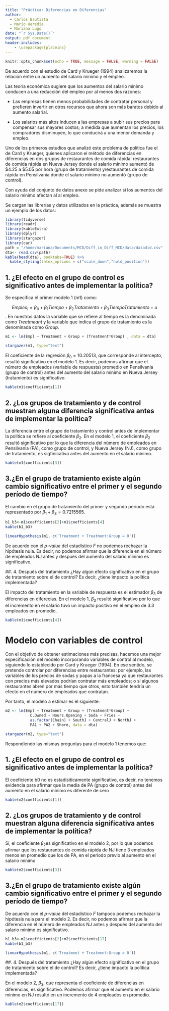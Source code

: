 ```yaml
---
title: "Práctica: Diferencias en Diferencias"
author: 
  - Carlos Bautista
  - Mario Heredia
  - Mariana Lugo 
date: "`r Sys.Date()`"
output: pdf_document
header-includes: 
    - \usepackage{placeins}
---
```


```r
knitr::opts_chunk$set(echo = TRUE, message = FALSE, warning = FALSE)
```

De acuerdo con el estudio de Card y Krueger (1994) analizaremos la relación entre un aumento del salario mínimo y el empleo.

Las teoría económica sugiere que los aumentos del salario mínimo conducen a una reducción del empleo por
al menos dos razones:

- Las empresas tienen menos probabilidades de contratar personal y prefieren invertir en otros recursos
que ahora son más baratos debido al aumento salarial.

- Los salarios más altos inducen a las empresas a subir sus precios para compensar sus mayores costos; a
medida que aumentan los precios, los compradores disminuyen, lo que conducirá a una menor demanda
y empleo.

Uno de los primeros estudios que analizó este problema de política fue el de Card y Krueger, quienes aplicaron
el método de diferencias en diferencias en dos grupos de restaurantes de comida rápida: restaurantes de
comida rápida en Nueva Jersey donde el salario mínimo aumentó de $4.25 a $5.05 por hora (grupo de
tratamiento) yrestaurantes de comida rápida en Pensilvania donde el salario mínimo no aumentó (grupo de
control).

Con ayuda del conjunto de datos anexo se pide analizar si los aumentos del salario mínimo afectan al al
empleo.

Se cargan las librerías y datos utilizados en la práctica, además se muestra un ejemplo de los datos:

```r
library(tidyverse)
library(readr)
library(kableExtra)
library(dplyr)
library(stargazer)
library(car)
path = "/home/mariana/Documents/MCD/Diff_in_Diff_MCD/data/datadid.csv"
dta<- read.csv(path)
kable(head(dta), booktabs=TRUE) %>% 
  kable_styling(latex_options = c("scale_down","hold_position"))
```



## 1. ¿El efecto en el grupo de control es significativo antes de implementar la política?

Se especifica el primer modelo 1 (m1) como:

$$ Empleo_i= \beta_0+ \beta_1Tiempo + \beta_2Tratamiento + \beta_3TiempoTratamiento + u$$. En nuestros datos la variable que se refiere al tiempo es la denominada como *Treatmeant* y la variable que indica el grupo de tratamiento es la denominada como *Group*.

```r
m1 <- lm(Empl ~ Treatment + Group + (Treatment*Group) , data = dta)

stargazer(m1, type="text")
```

El coeficiente de la regresión $\beta_0= 10.20513$, que corresponde al intercepto, resultó significativo en el modelo 1. Es decir, podemos afirmar que el número de empleados (variable de respuesta) promedio en Pensilvania (grupo de control) antes del aumento del salario mínimo en Nueva Jersey (tratamiento) es significativo. 

```r
kable(m1$coefficients[1])
```
## 2. ¿Los grupos de tratamiento y de control muestran alguna diferencia significativa antes de implementar la política?

La diferencia entre el grupo de tratamiento y control antes de implementar la política se refiere al coeficiente $\beta_2$. En el modelo 1, el coeficiente $\beta_2$ resultó significativo por lo que la diferencia del número de empleados en Pensilvania (PA), como grupo de control, y Nueva Jersey (NJ), como grupo de tratamiento, es sigfinicativa antes del aumento en el salario mínimo.

```r
kable(m1$coefficients[3])
```

## 3.¿En el grupo de tratamiento existe algún cambio significativo entre el primer y el segundo período de tiempo?

El cambio en el grupo de tratamiento del primer y segundo período está representado por $\beta_1 + \beta_3=0.7215565$. 

```r
b1_b3<-m1$coefficients[2]+m1$coefficients[4]
kable(b1_b3)

linearHypothesis(m1, c('Treatment + Treatment:Group = 0'))

```
De acuerdo con el *p-value* del estadístico *F* no podemos rechazar la hipótesis nula. Es decir, no podemos afirmar que la diferencia en el número de empleados NJ antes y después del aumento del salario mínimo es significativo. 


##. 4. Después del tratamiento ¿Hay algún efecto significativo en el grupo de tratamiento sobre el de control? Es decir, ¿tiene impacto la política implementada?

El impacto del tratamiento en la variable de respuesta es el estimador $\beta_3$ de diferencias en diferecias. En el modelo 1, $\beta_3$ resultó significativo por lo que el incremento en el salario tuvo un impacto positivo en el empleo de 3.3 empleados en promedio.

```r
kable(m1$coefficients[4])
```


# Modelo con variables de control 

Con el objetivo de obtener estimaciones más precisas, hacemos una mejor especificación del modelo incorporando variables de control al modelo, siguiendo lo establecido por Card y Krueger (1994). En ese sentido, se pretende controlar por diferencias entre restaurantes: por ejemplo, las variables de los precios de sodas y papas a la francesa ya que restaurantes con precios más elevados podrían contratar más empleados; o si algunos restaurantes abren por más tiempo que otros, esto también tendría un efecto en el número de empleados que contratan.

Por tanto, el modelo a estimar es el siguiente:

```r
m2 <- lm(Empl ~ Treatment + Group + (Treatment*Group) +
           C.Owned + Hours.Opening + Soda + Fries +
           as.factor(Chain) + SouthJ + CentralJ + NorthJ +
           PA1 + PA2 + Shore, data = dta)

stargazer(m2, type="text")
```

Respondiendo las mismas preguntas para el modelo 1 tenemos que:

## 1. ¿El efecto en el grupo de control es significativo antes de implementar la política?

El coeficiente b0 no es estadísiticamente significativo, es decir, no tenemos evidencia para afirmar que la media de PA (grupo de control) antes del aumento en el salario mínimo es diferente de cero
```r
kable(m2$coefficients[1])
```
## 2. ¿Los grupos de tratamiento y de control muestran alguna diferencia significativa antes de implementar la política?

Sí, el coeficiente $\beta_2$es significativo en el modelo 2, por lo que podemos afirmar que los restaurantes de comida rápida de NJ tiene 3 empleados menos en promedio que los de PA, en el periodo previo al aumento en el salario mínimo

```r
kable(m2$coefficients[3])
```
## 3.¿En el grupo de tratamiento existe algún cambio significativo entre el primer y el segundo período de tiempo?

De acuerdo con el *p-value* del estadístico *F* tampoco podemos rechazar la hipótesis nula para el modelo 2. Es decir, no podemos afirmar que la diferencia en el número de empleados NJ antes y después del aumento del salario mínimo es significativo. 

```r
b1_b3<-m2$coefficients[2]+m2$coefficients[17]
kable(b1_b3)

linearHypothesis(m1, c('Treatment + Treatment:Group = 0'))
```
##. 4. Después del tratamiento ¿Hay algún efecto significativo en el grupo de tratamiento sobre el de control? Es decir, ¿tiene impacto la política implementada?

En el modelo 2, $\beta_3$, que representa el coeficiente de diferencias en diferencias, es significativo. Podemos afirmar que el aumento en el salario mínimo en NJ resultó en un incremento de 4 empleados en promedio.

```r
kable(m2$coefficients[17])
```

